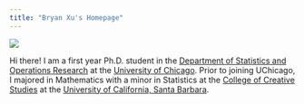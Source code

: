 ```yaml
---
title: "Bryan Xu's Homepage"
---
```



![](picture.jpeg)

Hi there! I am a first year Ph.D. student in the [Department of Statistics and Operations Research](stor.unc.edu) at the [University of Chicago](unc.edu). Prior to joining UChicago, I majored in Mathematics with a minor in Statistics at the [College of Creative Studies](ccs.ucsb.edu) at the [University of California, Santa Barbara](ucsb.edu).  

